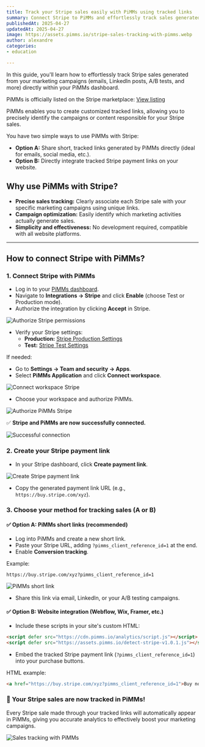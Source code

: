 ```yaml
---
title: Track your Stripe sales easily with PiMMs using tracked links
summary: Connect Stripe to PiMMs and effortlessly track sales generated from your email campaigns, LinkedIn posts, A/B testing, and more using custom tracked links.
publishedAt: 2025-04-27
updatedAt: 2025-04-27
image: https://assets.pimms.io/stripe-sales-tracking-with-pimms.webp
author: alexandre
categories:
- education

---
```


In this guide, you'll learn how to effortlessly track Stripe sales generated from your marketing campaigns (emails, LinkedIn posts, A/B tests, and more) directly within your PiMMs dashboard.

PiMMs is officially listed on the Stripe marketplace: [View listing](https://marketplace.stripe.com/apps/pimms)

PiMMs enables you to create customized tracked links, allowing you to precisely identify the campaigns or content responsible for your Stripe sales.

You have two simple ways to use PiMMs with Stripe:

- **Option A:** Share short, tracked links generated by PiMMs directly (ideal for emails, social media, etc.).
- **Option B:** Directly integrate tracked Stripe payment links on your website.

## Why use PiMMs with Stripe?

- **Precise sales tracking:** Clearly associate each Stripe sale with your specific marketing campaigns using unique links.
- **Campaign optimization:** Easily identify which marketing activities actually generate sales.
- **Simplicity and effectiveness:** No development required, compatible with all website platforms.

---

## How to connect Stripe with PiMMs?

### 1\. Connect Stripe with PiMMs

- Log in to your [PiMMs dashboard](https://app.pimms.io).
- Navigate to **Integrations → Stripe** and click **Enable** (choose Test or Production mode).
- Authorize the integration by clicking **Accept** in Stripe.

![Authorize Stripe permissions](https://assets.pimms.io/stripe-accept-permissions.webp)

- Verify your Stripe settings:
  - **Production:** [Stripe Production Settings](https://dashboard.stripe.com/settings/apps/pimms.io)
  - **Test:** [Stripe Test Settings](https://dashboard.stripe.com/test/settings/apps/pimms.io)

If needed:
- Go to **Settings → Team and security → Apps**.
- Select **PiMMs Application** and click **Connect workspace**.

![Connect workspace Stripe](https://assets.pimms.io/stripe-connect-workspace.webp)

- Choose your workspace and authorize PiMMs.

![Authorize PiMMs Stripe](https://assets.pimms.io/stripe-authorize-permissions.webp)

✅ **Stripe and PiMMs are now successfully connected.**

![Successful connection](https://assets.pimms.io/stripe-connected.webp)

### 2\. Create your Stripe payment link

- In your Stripe dashboard, click **Create payment link**.

![Create Stripe payment link](https://assets.pimms.io/stripe-create-payment-link.webp)

- Copy the generated payment link URL (e.g., `https://buy.stripe.com/xyz`).

### 3\. Choose your method for tracking sales (A or B)

#### ✅ Option A: PiMMs short links (recommended)

- Log into PiMMs and create a new short link.
- Paste your Stripe URL, adding `?pimms_client_reference_id=1` at the end.
- Enable **Conversion tracking**.

Example:
```
https://buy.stripe.com/xyz?pimms_client_reference_id=1
```

![PiMMs short link](https://assets.pimms.io/stripe-create-short-link.webp)

- Share this link via email, LinkedIn, or your A/B testing campaigns.

#### ✅ Option B: Website integration (Webflow, Wix, Framer, etc.)

- Include these scripts in your site's custom HTML:

```html
<script defer src="https://cdn.pimms.io/analytics/script.js"></script>
<script defer src="https://assets.pimms.io/detect-stripe-v1.0.1.js"></script>
```

- Embed the tracked Stripe payment link (`?pimms_client_reference_id=1`) into your purchase buttons.

HTML example:
```html
<a href="https://buy.stripe.com/xyz?pimms_client_reference_id=1">Buy now</a>
```

### 🎉 Your Stripe sales are now tracked in PiMMs!

Every Stripe sale made through your tracked links will automatically appear in PiMMs, giving you accurate analytics to effectively boost your marketing campaigns.

![Sales tracking with PiMMs](https://assets.pimms.io/stripe-sales-tracking.webp?v=2)